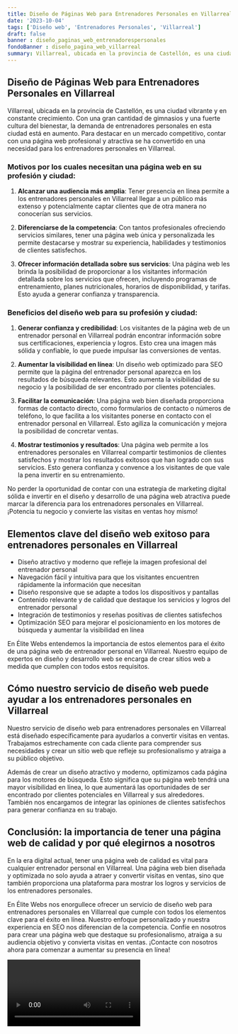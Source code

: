 ```yaml
---
title: Diseño de Páginas Web para Entrenadores Personales en Villarreal
date: '2023-10-04'
tags: ['Diseño web', 'Entrenadores Personales', 'Villarreal']
draft: false
banner : diseño_paginas_web_entrenadorespersonales
fondoBanner : diseño_pagina_web_villarreal
summary: Villarreal, ubicada en la provincia de Castellón, es una ciudad vibrante y en constante crecimiento. Con una gran cantidad de gimnasios y una fuerte cultura del bienestar, la demanda de entrenadores personales en esta ciudad está en aumento. Para destacar en un mercado competitivo, contar con una página web profesional y atractiva se ha convertido en una necesidad para los entrenadores personales en Villarreal.
---
```


## Diseño de Páginas Web para Entrenadores Personales en Villarreal

Villarreal, ubicada en la provincia de Castellón, es una ciudad vibrante y en constante crecimiento. Con una gran cantidad de gimnasios y una fuerte cultura del bienestar, la demanda de entrenadores personales en esta ciudad está en aumento. Para destacar en un mercado competitivo, contar con una página web profesional y atractiva se ha convertido en una necesidad para los entrenadores personales en Villarreal.

### Motivos por los cuales necesitan una página web en su profesión y ciudad:

1. **Alcanzar una audiencia más amplia**: Tener presencia en línea permite a los entrenadores personales en Villarreal llegar a un público más extenso y potencialmente captar clientes que de otra manera no conocerían sus servicios.

2. **Diferenciarse de la competencia**: Con tantos profesionales ofreciendo servicios similares, tener una página web única y personalizada les permite destacarse y mostrar su experiencia, habilidades y testimonios de clientes satisfechos.

3. **Ofrecer información detallada sobre sus servicios**: Una página web les brinda la posibilidad de proporcionar a los visitantes información detallada sobre los servicios que ofrecen, incluyendo programas de entrenamiento, planes nutricionales, horarios de disponibilidad, y tarifas. Esto ayuda a generar confianza y transparencia.

### Beneficios del diseño web para su profesión y ciudad:

1. **Generar confianza y credibilidad**: Los visitantes de la página web de un entrenador personal en Villarreal podrán encontrar información sobre sus certificaciones, experiencia y logros. Esto crea una imagen más sólida y confiable, lo que puede impulsar las conversiones de ventas.

2. **Aumentar la visibilidad en línea**: Un diseño web optimizado para SEO permite que la página del entrenador personal aparezca en los resultados de búsqueda relevantes. Esto aumenta la visibilidad de su negocio y la posibilidad de ser encontrado por clientes potenciales.

3. **Facilitar la comunicación**: Una página web bien diseñada proporciona formas de contacto directo, como formularios de contacto o números de teléfono, lo que facilita a los visitantes ponerse en contacto con el entrenador personal en Villarreal. Esto agiliza la comunicación y mejora la posibilidad de concretar ventas.

4. **Mostrar testimonios y resultados**: Una página web permite a los entrenadores personales en Villarreal compartir testimonios de clientes satisfechos y mostrar los resultados exitosos que han logrado con sus servicios. Esto genera confianza y convence a los visitantes de que vale la pena invertir en su entrenamiento.

No perder la oportunidad de contar con una estrategia de marketing digital sólida e invertir en el diseño y desarrollo de una página web atractiva puede marcar la diferencia para los entrenadores personales en Villarreal. ¡Potencia tu negocio y convierte las visitas en ventas hoy mismo!

<GifSeo />

<Cta />

## Elementos clave del diseño web exitoso para entrenadores personales en Villarreal

- Diseño atractivo y moderno que refleje la imagen profesional del entrenador personal
- Navegación fácil y intuitiva para que los visitantes encuentren rápidamente la información que necesitan
- Diseño responsive que se adapte a todos los dispositivos y pantallas
- Contenido relevante y de calidad que destaque los servicios y logros del entrenador personal
- Integración de testimonios y reseñas positivas de clientes satisfechos
- Optimización SEO para mejorar el posicionamiento en los motores de búsqueda y aumentar la visibilidad en línea

En Élite Webs entendemos la importancia de estos elementos para el éxito de una página web de entrenador personal en Villarreal. Nuestro equipo de expertos en diseño y desarrollo web se encarga de crear sitios web a medida que cumplen con todos estos requisitos.

## Cómo nuestro servicio de diseño web puede ayudar a los entrenadores personales en Villarreal

Nuestro servicio de diseño web para entrenadores personales en Villarreal está diseñado específicamente para ayudarlos a convertir visitas en ventas. Trabajamos estrechamente con cada cliente para comprender sus necesidades y crear un sitio web que refleje su profesionalismo y atraiga a su público objetivo.

Además de crear un diseño atractivo y moderno, optimizamos cada página para los motores de búsqueda. Esto significa que su página web tendrá una mayor visibilidad en línea, lo que aumentará las oportunidades de ser encontrado por clientes potenciales en Villarreal y sus alrededores. También nos encargamos de integrar las opiniones de clientes satisfechos para generar confianza en su trabajo.

## Conclusión: la importancia de tener una página web de calidad y por qué elegirnos a nosotros

En la era digital actual, tener una página web de calidad es vital para cualquier entrenador personal en Villarreal. Una página web bien diseñada y optimizada no solo ayuda a atraer y convertir visitas en ventas, sino que también proporciona una plataforma para mostrar los logros y servicios de los entrenadores personales.

En Élite Webs nos enorgullece ofrecer un servicio de diseño web para entrenadores personales en Villarreal que cumple con todos los elementos clave para el éxito en línea. Nuestro enfoque personalizado y nuestra experiencia en SEO nos diferencian de la competencia. Confíe en nosotros para crear una página web que destaque su profesionalismo, atraiga a su audiencia objetivo y convierta visitas en ventas. ¡Contacte con nosotros ahora para comenzar a aumentar su presencia en línea!

<Video />

<CtaBot job='Entrenadores Personales' city='Villarreal'/>

<Gmaps query='Villarreal+españa+maps' />